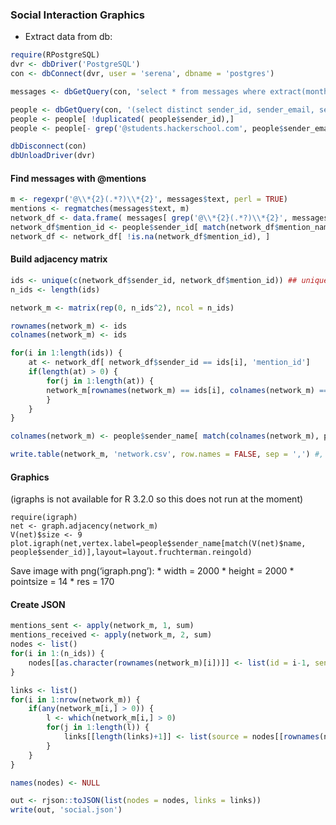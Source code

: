 ### Social Interaction Graphics

* Extract data from db:
```r
require(RPostgreSQL)
dvr <- dbDriver('PostgreSQL')
con <- dbConnect(dvr, user = 'serena', dbname = 'postgres')

messages <- dbGetQuery(con, 'select * from messages where extract(month from timestamp) = 4 and extract(year from timestamp) = 2015 and is_bot = False;')

people <- dbGetQuery(con, '(select distinct sender_id, sender_email, sender_name from messages);')
people <- people[ !duplicated( people$sender_id),]
people <- people[- grep('@students.hackerschool.com', people$sender_email),]

dbDisconnect(con)
dbUnloadDriver(dvr)
```

#### Find messages with @mentions
```r
m <- regexpr('@\\*{2}(.*?)\\*{2}', messages$text, perl = TRUE)
mentions <- regmatches(messages$text, m)
network_df <- data.frame( messages[ grep('@\\*{2}(.*?)\\*{2}', messages$text), c('sender_id','sender_name')], mention_name = sub('\\*{2}', '', sub("@\\*{2}", '', mentions)) )
network_df$mention_id <- people$sender_id[ match(network_df$mention_name, people$sender_name)]
network_df <- network_df[ !is.na(network_df$mention_id), ]
```
#### Build adjacency matrix
```r
ids <- unique(c(network_df$sender_id, network_df$mention_id)) ## unique IDs mentionnig/being mentionned
n_ids <- length(ids)

network_m <- matrix(rep(0, n_ids^2), ncol = n_ids)

rownames(network_m) <- ids
colnames(network_m) <- ids

for(i in 1:length(ids)) {
    at <- network_df[ network_df$sender_id == ids[i], 'mention_id']
    if(length(at) > 0) {
        for(j in 1:length(at)) {
        network_m[rownames(network_m) == ids[i], colnames(network_m) == at[j]] <- network_m[rownames(network_m) == ids[i], colnames(network_m) == at[j]] + 1
        }
    }
}

colnames(network_m) <- people$sender_name[ match(colnames(network_m), people$sender_id)]

write.table(network_m, 'network.csv', row.names = FALSE, sep = ',') #, col.names = FALSE)
```
#### Graphics
(igraphs is not available for R 3.2.0 so this does not run at the moment)
```igraph
require(igraph)
net <- graph.adjacency(network_m)
V(net)$size <- 9
plot.igraph(net,vertex.label=people$sender_name[match(V(net)$name, people$sender_id)],layout=layout.fruchterman.reingold)
```

Save image with png('igraph.png'):
* width = 2000
* height = 2000 
* pointsize = 14
* res = 170

#### Create JSON

```r
mentions_sent <- apply(network_m, 1, sum)
mentions_received <- apply(network_m, 2, sum)
nodes <- list()
for(i in 1:(n_ids)) {
    nodes[[as.character(rownames(network_m)[i])]] <- list(id = i-1, sender_name = people$sender_name[ match(rownames(network_m)[i], people$sender_id) ], batch = 1, mentions_sent = as.numeric(mentions_sent[ rownames(network_m)[i]]), mentions_received = as.numeric(mentions_received[ rownames(network_m)[i]]) )
}

links <- list()
for(i in 1:nrow(network_m)) {
    if(any(network_m[i,] > 0)) {
        l <- which(network_m[i,] > 0)
        for(j in 1:length(l)) {
            links[[length(links)+1]] <- list(source = nodes[[rownames(network_m)[i]]]$id, target = nodes[[names(l)[j]]]$id, value = network_m[i, l[j]])
        }
    }
}

names(nodes) <- NULL

out <- rjson::toJSON(list(nodes = nodes, links = links))
write(out, 'social.json')
```